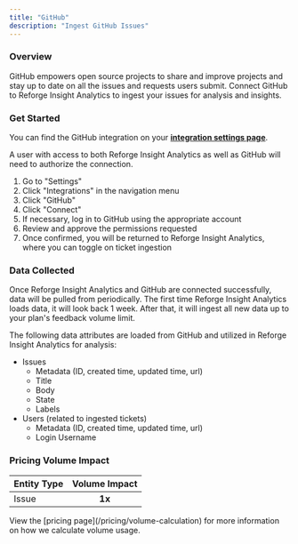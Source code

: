```yaml
---
title: "GitHub"
description: "Ingest GitHub Issues"
---
```


### Overview

GitHub empowers open source projects to share and improve projects and stay up to date on all the issues and requests users submit. Connect GitHub to Reforge Insight Analytics to ingest your issues for analysis and insights.

### Get Started

You can find the GitHub integration on your **[integration settings page](https://insights.reforge.com/w/default/settings/integrations/github)**.

A user with access to both Reforge Insight Analytics as well as GitHub will need to authorize the connection.

1. Go to "Settings"
2. Click "Integrations" in the navigation menu
3. Click "GitHub"
4. Click "Connect"
5. If necessary, log in to GitHub using the appropriate account
6. Review and approve the permissions requested
7. Once confirmed, you will be returned to Reforge Insight Analytics, where you can toggle on ticket ingestion

### Data Collected

Once Reforge Insight Analytics and GitHub are connected successfully, data will be pulled from periodically. The first time Reforge Insight Analytics loads data, it will look back 1 week. After that, it will ingest all new data up to your plan's feedback volume limit.

The following data attributes are loaded from GitHub and utilized in Reforge Insight Analytics for analysis:

- Issues
  - Metadata (ID, created time, updated time, url)
  - Title
  - Body
  - State
  - Labels
- Users (related to ingested tickets)
  - Metadata (ID, created time, updated time, url)
  - Login Username

### Pricing Volume Impact

| Entity Type | Volume Impact |
| :---------- | :-----------: |
| Issue       |    **1x**     |

<Info>
  View the [pricing page](/pricing/volume-calculation) for more information on
  how we calculate volume usage.
</Info>
